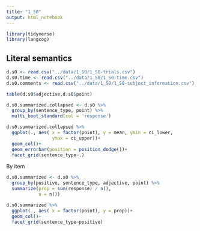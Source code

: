 ```yaml
---
title: "1_S0"
output: html_notebook
---
```


```r
library(tidyverse)
library(langcog)
```


## Literal semantics

```r
d.s0 <- read.csv("../data/1_S0/1_S0-trials.csv")
d.s0.time <- read.csv("../data/1_S0/1_S0-time.csv")
d.s0.comments <- read.csv("../data/1_S0/1_S0-subject_information.csv")
```

```r
table(d.s0$adjective,d.s0$point)
```

```r
d.s0.summarized.collapsed <- d.s0 %>%
  group_by(sentence_type, point) %>%
  multi_boot_standard(col = 'response')

d.s0.summarized.collapsed %>%
  ggplot(., aes( x = factor(point), y = mean, ymin = ci_lower,
                 ymax = ci_upper))+
  geom_col()+
  geom_errorbar(position = position_dodge())+
  facet_grid(sentence_type~.)
```


By item

```r
d.s0.summarized <- d.s0 %>%
  group_by(positive, sentence_type, adjective, point) %>%
  summarize(prop = sum(response) / n(),
            n = n())

d.s0.summarized %>%
  ggplot(., aes( x = factor(point), y = prop))+
  geom_col()+
  facet_grid(sentence_type~positive)
```

